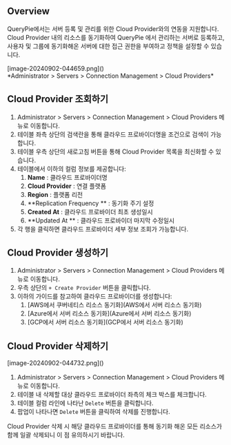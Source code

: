 
## Overview
QueryPie에서는 서버 등록 및 관리를 위한 Cloud Provider와의 연동을 지원합니다. Cloud Provider 내의 리소스를 동기화하여 QueryPie 에서 관리하는 서버로 등록하고, 사용자 및 그룹에 동기화해온 서버에 대한 접근 권한을 부여하고 정책을 설정할 수 있습니다.

<p align="center">
<div>[image-20240902-044659.png]()</div>
*Administrator &gt; Servers &gt; Connection Management &gt; Cloud Providers*
</p>

## Cloud Provider 조회하기
1. Administrator &gt; Servers &gt; Connection Management &gt; Cloud Providers 메뉴로 이동합니다.
2. 테이블 좌측 상단의 검색란을 통해 클라우드 프로바이더명을 조건으로 검색이 가능합니다.
3. 테이블 우측 상단의 새로고침 버튼을 통해 Cloud Provider 목록을 최신화할 수 있습니다.
4. 테이블에서 이하의 컬럼 정보를 제공합니다:
    1. **Name**  : 클라우드 프로바이더명
    2. **Cloud Provider**  : 연결 플랫폼
    3. **Region**  : 플랫폼 리전
    4. **Replication Frequency ** : 동기화 주기 설정
    5. **Created At**  : 클라우드 프로바이더 최초 생성일시
    6. **Updated At ** : 클라우드 프로바이더 마지막 수정일시
5. 각 행을 클릭하면 클라우드 프로바이더 세부 정보 조회가 가능합니다.

## Cloud Provider 생성하기
1. Administrator &gt; Servers &gt; Connection Management &gt; Cloud Providers 메뉴로 이동합니다.
2. 우측 상단의 `+ Create Provider` 버튼을 클릭합니다.
3. 이하의 가이드를 참고하여 클라우드 프로바이더를 생성합니다:
    1. [AWS에서 쿠버네티스 리소스 동기화](AWS에서 서버 리소스 동기화)
    2. [Azure에서 서버 리소스 동기화](Azure에서 서버 리소스 동기화)
    3. [GCP에서 서버 리소스 동기화](GCP에서 서버 리소스 동기화)

## Cloud Provider 삭제하기
<p align="center">
<div>[image-20240902-044732.png]()</div>
</p>

1. Administrator &gt; Servers &gt; Connection Management &gt; Cloud Providers 메뉴로 이동합니다.
2. 테이블 내 삭제할 대상 클라우드 프로바이더 좌측의 체크 박스를 체크합니다.
3. 테이블 컬럼 라인에 나타난 `Delete` 버튼을 클릭합니다.
4. 팝업이 나타나면 `Delete` 버튼을 클릭하여 삭제를 진행합니다.

<Callout type="important">
Cloud Provider 삭제 시 해당 클라우드 프로바이더를 통해 동기화 해온 모든 리소스가 함께 일괄 삭제되니 이 점 유의하시기 바랍니다. 
</Callout>
